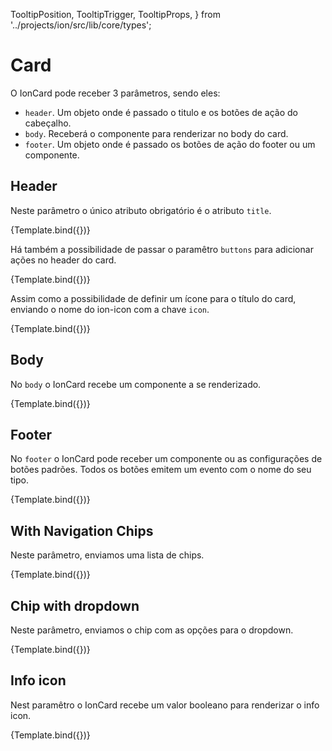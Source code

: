   TooltipPosition,
  TooltipTrigger,
  TooltipProps,
} from '../projects/ion/src/lib/core/types';

<Meta title="Ion/Data Display/Card" component={IonCardComponent} />


# Card

O IonCard pode receber 3 parâmetros, sendo eles:

- `header`. Um objeto onde é passado o titulo e os botões de ação do cabeçalho.
- `body`. Receberá o componente para renderizar no body do card.
- `footer`. Um objeto onde é passado os botões de ação do footer ou um componente.

## Header

Neste parâmetro o único atributo obrigatório é o atributo `title`.

<Canvas>
  <Story
    name="Without Buttons"
    args={{
      configuration: {
        header: {
          title: 'Com risco de atraso',
        },
      },
    }}
    decorators={[
      moduleMetadata({
        imports: [
          CommonModule,
          IonSharedModule,
          IonChipModule,
          IonTooltipModule,
        ],
      }),
    ]}
  >
    {Template.bind({})}
  </Story>
</Canvas>

Há também a possibilidade de passar o paramêtro `buttons` para adicionar ações no header do card.

<Canvas>
  <Story
    name="With Buttons"
    args={{
      configuration: {
        header: {
          title: 'Com risco de atraso',
          buttons: [
            {
              type: 'ghost',
              label: '',
              circular: true,
              icon: 'refresh',
              nameAction: 'refresh',
            },
            {
              type: 'ghost',
              label: '',
              circular: true,
              icon: 'trash',
              nameAction: 'trash',
            },
          ],
        },
      },
    }}
    decorators={[
      moduleMetadata({
        imports: [
          CommonModule,
          IonSharedModule,
          IonChipModule,
          IonTooltipModule,
        ],
      }),
    ]}
  >
    {Template.bind({})}
  </Story>
</Canvas>

Assim como a possibilidade de definir um ícone para o título do card, enviando o nome do ion-icon com a chave `icon`.

<Canvas>
  <Story
    name="With Icon Title"
    args={{
      configuration: {
        header: {
          title: 'Card de pesquisa',
          icon: 'search',
        },
      },
    }}
    decorators={[
      moduleMetadata({
        imports: [
          CommonModule,
          IonSharedModule,
          IonChipModule,
          IonTooltipModule,
        ],
      }),
    ]}
  >
    {Template.bind({})}
  </Story>
</Canvas>

## Body

No `body` o IonCard recebe um componente a se renderizado.

<Canvas>
  <Story
    name="With Body"
    args={{
      configuration: {
        header: {
          title: 'Com risco de atraso',
        },
        body: BodyMockComponent,
      },
    }}
    decorators={[
      moduleMetadata({
        declarations: [BodyMockComponent],
        imports: [
          CommonModule,
          IonSharedModule,
          IonChipModule,
          IonTooltipModule,
        ],
        entryComponents: [BodyMockComponent],
      }),
    ]}
  >
    {Template.bind({})}
  </Story>
</Canvas>

## Footer

No `footer` o IonCard pode receber um componente ou as configurações de botões padrões. Todos os botões emitem um evento com o nome do seu tipo.

<Canvas>
  <Story
    name="With Footer"
    args={{
      configuration: {
        header: {
          title: 'Com risco de atraso',
        },
        body: BodyMockComponent,
        footer: {
          buttons: {
            primary: { label: 'Primary' },
            secondary: { label: 'Secondary' },
            ghost: { label: 'Ghost' },
          },
        },
      },
    }}
    decorators={[
      moduleMetadata({
        declarations: [BodyMockComponent],
        imports: [
          CommonModule,
          IonSharedModule,
          IonChipModule,
          IonTooltipModule,
        ],
        entryComponents: [BodyMockComponent],
      }),
    ]}
  >
    {Template.bind({})}
  </Story>
</Canvas>

## With Navigation Chips

Neste parâmetro, enviamos uma lista de chips.

<Canvas>
  <Story
    name="With Chips"
    args={{
      configuration: {
        header: {
          title: 'Com risco de atraso',
          chips: [{ label: 'first' }, { label: 'second' }],
        },
      },
    }}
    decorators={[
      moduleMetadata({
        imports: [
          CommonModule,
          IonSharedModule,
          IonChipModule,
          IonTooltipModule,
        ],
      }),
    ]}
  >
    {Template.bind({})}
  </Story>
</Canvas>

## Chip with dropdown

Neste parâmetro, enviamos o chip com as opções para o dropdown.

<Canvas>
  <Story
    name="With Options In Chip Dropdown"
    args={{
      configuration: {
        header: {
          title: 'O melhor animal',
          chips: [
            {
              label: 'Animais',
              options: [{ label: 'Cat' }, { label: 'Dog' }],
              icon: 'close',
            },
          ],
        },
      },
    }}
    decorators={[
      moduleMetadata({
        imports: [
          CommonModule,
          IonSharedModule,
          IonChipModule,
          IonTooltipModule,
        ],
      }),
    ]}
  >
    {Template.bind({})}
  </Story>
</Canvas>

## Info icon

Nest paramêtro o IonCard recebe um valor booleano para renderizar o info icon.

<Canvas>
  <Story
    name="With info icon"
    args={{
      configuration: {
        header: {
          title: 'Com risco de atraso',
          infoIcon: {
            ionTooltipTitle: 'ionTooltipTitle',
            ionTooltipPosition: TooltipPosition.CENTER_LEFT,
            ionTooltipArrowPointAtCenter: true,
            ionTooltipColorScheme: 'dark',
            ionTooltipTrigger: TooltipTrigger.HOVER,
            ionTooltipShowDelay: 2,
          },
        },
      },
    }}
    decorators={[
      moduleMetadata({
        imports: [
          CommonModule,
          IonSharedModule,
          IonChipModule,
          IonTooltipModule,
        ],
      }),
    ]}
  >
    {Template.bind({})}
  </Story>
</Canvas>
